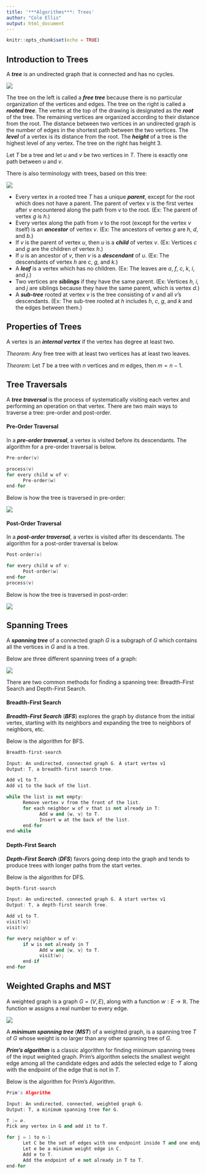 ```yaml
---
title: '***Algorithms***: Trees'
author: "Cole Ellis"
output: html_document
---
```


```r
knitr::opts_chunk$set(echo = TRUE)
```

## Introduction to Trees
A ***tree*** is an undirected graph that is connected and has no cycles.

![](https://zytools.zybooks.com/zyAuthor/DiscreteMath/37/IMAGES/embedded_image_1_df59a840-59d3-4d69-c339-9c2cc2ce1e39_nIeTo230iPtxIUWUPdYR.png)

The tree on the left is called a ***free tree*** because there is no particular organization of the vertices and edges. The tree on the right is called a ***rooted tree***. The vertex at the top of the drawing is designated as the ***root*** of the tree. The remaining vertices are organized according to their distance from the root. The distance between two vertices in an undirected graph is the number of edges in the shortest path between the two vertices. The ***level*** of a vertex is its distance from the root. The ***height*** of a tree is the highest level of any vertex. The tree on the right has height $3$.

Let $T$ be a tree and let $u$ and $v$ be two vertices in $T$. There is exactly one path between $u$ and $v$.

There is also terminology with trees, based on this tree:

![](https://zytools.zybooks.com/zyAuthor/DiscreteMath/37/IMAGES/embedded_image_1_97e4ab2e-5e17-78a1-5a08-22ab648321e9_nIeTo230iPtxIUWUPdYR.png)

- Every vertex in a rooted tree $T$ has a unique ***parent***, except for the root which does not have a parent. The parent of vertex $v$ is the first vertex after $v$ encountered along the path from $v$ to the root. (Ex: The parent of vertex $g$ is $h$.)
- Every vertex along the path from $v$ to the root (except for the vertex $v$ itself) is an ***ancestor*** of vertex $v$. (Ex: The ancestors of vertex $g$ are $h$, $d$, and $b$.)
- If $v$ is the parent of vertex $u$, then $u$ is a ***child*** of vertex $v$. (Ex: Vertices $c$ and $g$ are the children of vertex $h$.)
- If $u$ is an ancestor of $v$, then $v$ is a ***descendant*** of $u$. (Ex: The descendants of vertex $h$ are $c$, $g$, and $k$.)
- A ***leaf*** is a vertex which has no children. (Ex: The leaves are $a$, $f$, $c$, $k$, $i$, and $j$.)
- Two vertices are ***siblings*** if they have the same parent. (Ex: Vertices $h$, $i$, and $j$ are siblings because they have the same parent, which is vertex $d$.)
- A ***sub-tree*** rooted at vertex $v$ is the tree consisting of $v$ and all $v$'s descendants. (Ex: The sub-tree rooted at $h$ includes $h$, $c$, $g$, and $k$ and the edges between them.)

## Properties of Trees
A vertex is an ***internal vertex*** if the vertex has degree at least two.

*Theorem*: Any free tree with at least two vertices has at least two leaves.

*Theorem*: Let $T$ be a tree with $n$ vertices and $m$ edges, then $m = n - 1$.

## Tree Traversals
A ***tree traversal*** is the process of systematically visiting each vertex and performing an operation on that vertex.  There are two main ways to traverse a tree: pre-order and post-order.

#### Pre-Order Traversal
In a ***pre-order traversal***, a vertex is visited before its descendants.  The algorithm for a pre-order traversal is below.
```c++
Pre-order(v)

process(v)
for every child w of v:
      Pre-order(w)
end-for
```

Below is how the tree is traversed in pre-order:

![](https://zytools.zybooks.com/zyAuthor/DiscreteMath/37/IMAGES/embedded_image_1_416a9a78-249e-d543-9440-26e2da17a0d4_nIeTo230iPtxIUWUPdYR.png)

#### Post-Order Traversal
In a ***post-order traversal***, a vertex is visited after its descendants.  The algorithm for a post-order traversal is below.
```c++
Post-order(v)

for every child w of v:
      Post-order(w)
end-for
process(v)
```

Below is how the tree is traversed in post-order:

![](https://zytools.zybooks.com/zyAuthor/DiscreteMath/37/IMAGES/embedded_image_1_c6ed5c6e-6629-8b74-d7a1-38c7488c7b1e_nIeTo230iPtxIUWUPdYR.png)

## Spanning Trees
A ***spanning tree*** of a connected graph $G$ is a subgraph of $G$ which contains all the vertices in $G$ and is a tree.

Below are three different spanning trees of a graph:

![](https://zytools.zybooks.com/zyAuthor/DiscreteMath/37/IMAGES/embedded_image_1_651822a6-fb47-371d-0a58-92ef2440155b_nIeTo230iPtxIUWUPdYR.png)

There are two common methods for finding a spanning tree: Breadth-First Search and Depth-First Search.

#### Breadth-First Search
***Breadth-First Search*** (***BFS***) explores the graph by distance from the initial vertex, starting with its neighbors and expanding the tree to neighbors of neighbors, etc.

Below is the algorithm for BFS.
```c++
Breadth-first-search

Input: An undirected, connected graph G. A start vertex v1
Output: T, a breadth-first search tree.

Add v1 to T.
Add v1 to the back of the list.

while the list is not empty:
      Remove vertex v from the front of the list.
      for each neighbor w of v that is not already in T:
            Add w and {w, v} to T.
            Insert w at the back of the list.
      end-for
end-while
```

#### Depth-First Search
***Depth-First Search*** (***DFS***) favors going deep into the graph and tends to produce trees with longer paths from the start vertex.

Below is the algorithm for DFS.
```c++
Depth-first-search

Input: An undirected, connected graph G. A start vertex v1
Output: T, a depth-first search tree.

Add v1 to T.
visit(v1)
visit(v)

for every neighbor w of v:
      if w is not already in T
            Add w and {w, v} to T.
            visit(w);
      end-if
end-for
```

## Weighted Graphs and MST
A weighted graph is a graph $G = (V ,E)$, along with a function $w: E → \mathbb{R}$. The function w assigns a real number to every edge.

![](https://zytools.zybooks.com/zyAuthor/DiscreteMath/37/IMAGES/embedded_image_1_5a7db61d-4766-9878-dff7-1b574e22a998_nIeTo230iPtxIUWUPdYR.png)

A ***minimum spanning tree*** (***MST***) of a weighted graph, is a spanning tree $T$ of $G$ whose weight is no larger than any other spanning tree of $G$.

***Prim's algorithm*** is a classic algorithm for finding minimum spanning trees of the input weighted graph.  Prim's algorithm selects the smallest weight edge among all the candidate edges and adds the selected edge to $T$ along with the endpoint of the edge that is not in $T$.

Below is the algorithm for Prim's Algorithm.
```c++
Prim's Algorithm

Input: An undirected, connected, weighted graph G.
Output: T, a minimum spanning tree for G.

T := ∅.
Pick any vertex in G and add it to T.

for j = 1 to n-1
      Let C be the set of edges with one endpoint inside T and one endpoint outside T.
      Let e be a minimum weight edge in C.
      Add e to T.
      Add the endpoint of e not already in T to T.
end-for
```
